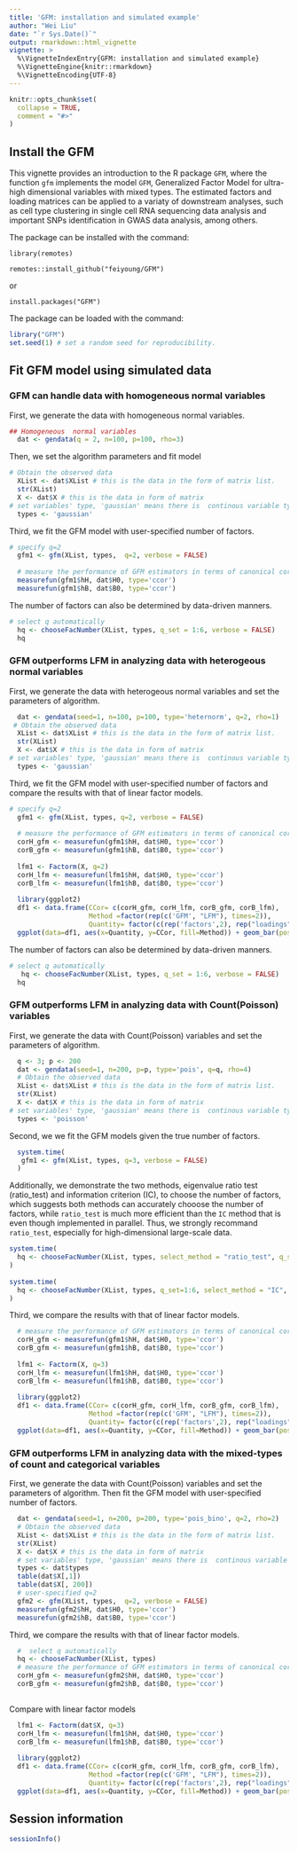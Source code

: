 ```yaml
---
title: 'GFM: installation and simulated example'
author: "Wei Liu"
date: "`r Sys.Date()`"
output: rmarkdown::html_vignette
vignette: >
  %\VignetteIndexEntry{GFM: installation and simulated example}
  %\VignetteEngine{knitr::rmarkdown}
  %\VignetteEncoding{UTF-8}
---
```


```r
knitr::opts_chunk$set(
  collapse = TRUE,
  comment = "#>"
)
```




## Install the GFM
This vignette provides an introduction to the R package `GFM`, where the function `gfm` implements the model `GFM`, Generalized Factor Model for ultra-high dimensional variables with mixed types. The estimated factors and loading matrices can be applied to a variaty of downstream analyses, such as cell type clustering in single cell RNA sequencing data analysis and important SNPs identification in GWAS data analysis, among others.

The package can be installed with the command:

`library(remotes)`

`remotes::install_github("feiyoung/GFM")`

or

`install.packages("GFM")`

The package can be loaded with the command:
```r
library("GFM")
set.seed(1) # set a random seed for reproducibility.
```

## Fit GFM model using simulated data
### GFM can handle data with  homogeneous  normal variables
First, we generate the data with  homogeneous  normal variables.
```r
## Homogeneous  normal variables
  dat <- gendata(q = 2, n=100, p=100, rho=3)
```
Then, we set the algorithm parameters and fit model
```r
# Obtain the observed data
  XList <- dat$XList # this is the data in the form of matrix list.
  str(XList)
  X <- dat$X # this is the data in form of matrix
# set variables' type, 'gaussian' means there is  continous variable type.
  types <- 'gaussian' 
```
Third, we fit the GFM model with user-specified number of factors.
```r
# specify q=2
  gfm1 <- gfm(XList, types,  q=2, verbose = FALSE)
  
  # measure the performance of GFM estimators in terms of canonical correlations
  measurefun(gfm1$hH, dat$H0, type='ccor')
  measurefun(gfm1$hB, dat$B0, type='ccor')
```
The number of factors can also be determined by data-driven manners.
```r
# select q automatically
  hq <- chooseFacNumber(XList, types, q_set = 1:6, verbose = FALSE)
  hq
```


### GFM outperforms LFM in analyzing data with  heterogeous normal variables
First, we generate the data with  heterogeous  normal variables and set the parameters of algorithm.
```r
  dat <- gendata(seed=1, n=100, p=100, type='heternorm', q=2, rho=1)
 # Obtain the observed data
  XList <- dat$XList # this is the data in the form of matrix list.
  str(XList)
  X <- dat$X # this is the data in form of matrix
# set variables' type, 'gaussian' means there is  continous variable type.
  types <- 'gaussian' 
```

Third, we fit the GFM model with user-specified number of factors and compare the results with that of linear factor models.
```r
# specify q=2
  gfm1 <- gfm(XList, types, q=2, verbose = FALSE)
  
  # measure the performance of GFM estimators in terms of canonical correlations
  corH_gfm <- measurefun(gfm1$hH, dat$H0, type='ccor')
  corB_gfm <- measurefun(gfm1$hB, dat$B0, type='ccor')
  
  lfm1 <- Factorm(X, q=2)
  corH_lfm <- measurefun(lfm1$hH, dat$H0, type='ccor')
  corB_lfm <- measurefun(lfm1$hB, dat$B0, type='ccor')
  
  library(ggplot2)
  df1 <- data.frame(CCor= c(corH_gfm, corH_lfm, corB_gfm, corB_lfm),
                    Method =factor(rep(c('GFM', "LFM"), times=2)),
                    Quantity= factor(c(rep('factors',2), rep("loadings", 2))))
  ggplot(data=df1, aes(x=Quantity, y=CCor, fill=Method)) + geom_bar(position = "dodge", stat="identity",width = 0.5)
```

The number of factors can also be determined by data-driven manners.
```r
# select q automatically
   hq <- chooseFacNumber(XList, types, q_set = 1:6, verbose = FALSE)
  hq
```

### GFM outperforms LFM in analyzing data with  Count(Poisson) variables
First, we generate the data with  Count(Poisson) variables and set the parameters of algorithm.
```r
  q <- 3; p <- 200
  dat <- gendata(seed=1, n=200, p=p, type='pois', q=q, rho=4)
  # Obtain the observed data
  XList <- dat$XList # this is the data in the form of matrix list.
  str(XList)
  X <- dat$X # this is the data in form of matrix
# set variables' type, 'gaussian' means there is  continous variable type.
  types <- 'poisson'
```

Second, we we fit the GFM models given the true number of factors. 
```r
  system.time(
   gfm1 <- gfm(XList, types, q=3, verbose = FALSE)
  )
```
Additionally, we demonstrate the two methods, eigenvalue ratio test (ratio_test) and information criterion (IC), to choose the number of factors, which suggests both methods can accurately chooose the number of factors, while `ratio_test` is much more efficient than the `IC` method that is even though implemented in  parallel. Thus, we strongly recommand `ratio_test`, especially for high-dimensional large-scale data.
```r
system.time(
  hq <- chooseFacNumber(XList, types, select_method = "ratio_test", q_set = 1:6, verbose=FALSE)
)
 
system.time(
  hq <- chooseFacNumber(XList, types, q_set=1:6, select_method = "IC", parallelList=list(parallel=TRUE))
)

``` 


Third, we compare the results with that of linear factor models.
```r

  # measure the performance of GFM estimators in terms of canonical correlations
  corH_gfm <- measurefun(gfm1$hH, dat$H0, type='ccor')
  corB_gfm <- measurefun(gfm1$hB, dat$B0, type='ccor')
  
  lfm1 <- Factorm(X, q=3)
  corH_lfm <- measurefun(lfm1$hH, dat$H0, type='ccor')
  corB_lfm <- measurefun(lfm1$hB, dat$B0, type='ccor')
  
  library(ggplot2)
  df1 <- data.frame(CCor= c(corH_gfm, corH_lfm, corB_gfm, corB_lfm),
                    Method =factor(rep(c('GFM', "LFM"), times=2)),
                    Quantity= factor(c(rep('factors',2), rep("loadings", 2))))
  ggplot(data=df1, aes(x=Quantity, y=CCor, fill=Method)) + geom_bar(position = "dodge", stat="identity",width = 0.5)
```


### GFM outperforms LFM in analyzing data with  the mixed-types of count and categorical variables

First, we generate the data with  Count(Poisson) variables and set the parameters of algorithm. Then fit the GFM model with user-specified number of factors.
```r
  dat <- gendata(seed=1, n=200, p=200, type='pois_bino', q=2, rho=2)
  # Obtain the observed data
  XList <- dat$XList # this is the data in the form of matrix list.
  str(XList)
  X <- dat$X # this is the data in form of matrix
  # set variables' type, 'gaussian' means there is  continous variable type.
  types <- dat$types
  table(dat$X[,1])
  table(dat$X[, 200])
  # user-specified q=2
  gfm2 <- gfm(XList, types,  q=2, verbose = FALSE)
  measurefun(gfm2$hH, dat$H0, type='ccor')
  measurefun(gfm2$hB, dat$B0, type='ccor')
```


Third, we compare the results with that of linear factor models.
```r
  #  select q automatically
  hq <- chooseFacNumber(XList, types)
  # measure the performance of GFM estimators in terms of canonical correlations
  corH_gfm <- measurefun(gfm2$hH, dat$H0, type='ccor')
  corB_gfm <- measurefun(gfm2$hB, dat$B0, type='ccor')
  
```
Compare with linear factor models
```r
  lfm1 <- Factorm(dat$X, q=3)
  corH_lfm <- measurefun(lfm1$hH, dat$H0, type='ccor')
  corB_lfm <- measurefun(lfm1$hB, dat$B0, type='ccor')
  
  library(ggplot2)
  df1 <- data.frame(CCor= c(corH_gfm, corH_lfm, corB_gfm, corB_lfm),
                    Method =factor(rep(c('GFM', "LFM"), times=2)),
                    Quantity= factor(c(rep('factors',2), rep("loadings", 2))))
  ggplot(data=df1, aes(x=Quantity, y=CCor, fill=Method)) + geom_bar(position = "dodge", stat="identity",width = 0.5)
```
## Session information
```r
sessionInfo()
```
